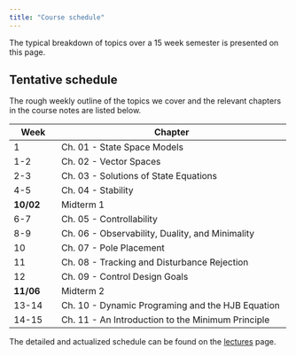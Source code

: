 ```yaml
---
title: "Course schedule"
---
```


The typical breakdown of topics over a 15 week semester is presented on this
page. 

## Tentative schedule 

The rough weekly outline of the topics we cover and the relevant chapters in
the course notes are listed below. 

|    Week   | Chapter   		                                    |
|-----------|---------------------------------------------------|
|  1        | Ch. 01 - State Space Models		                    |
| 1-2       | Ch. 02 - Vector Spaces			                      |
| 2-3       | Ch. 03 - Solutions of State Equations	            |
| 4-5       | Ch. 04 - Stability			                          |
| **10/02** | Midterm 1                                         |
| 6-7       | Ch. 05 - Controllability		                      |
| 8-9       | Ch. 06 - Observability, Duality, and Minimality	  |
| 10        | Ch. 07 - Pole Placement				                    |
| 11        | Ch. 08 - Tracking and Disturbance Rejection		    |
| 12        | Ch. 09 - Control Design Goals				              |
| **11/06** | Midterm 2                                         |
| 13-14     | Ch. 10 - Dynamic Programing and the HJB Equation	|
| 14-15     | Ch. 11 - An Introduction to the Minimum Principle |

</p>
The detailed and actualized schedule can be found on the [lectures](/lectures.html) page. 

